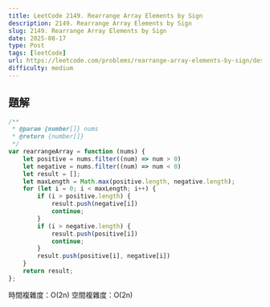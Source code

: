 ```yaml
---
title: LeetCode 2149. Rearrange Array Elements by Sign
description: 2149. Rearrange Array Elements by Sign
slug: 2149. Rearrange Array Elements by Sign
date: 2025-08-17
type: Post
tags: [leetCode]
url: https://leetcode.com/problems/rearrange-array-elements-by-sign/description/
difficulty: medium
---
```

## 題解

```javascript
/**
 * @param {number[]} nums
 * @return {number[]}
 */
var rearrangeArray = function (nums) {
    let positive = nums.filter((num) => num > 0)
    let negative = nums.filter((num) => num < 0)
    let result = [];
    let maxLength = Math.max(positive.length, negative.length);
    for (let i = 0; i < maxLength; i++) {
        if (i > positive.length) {
            result.push(negative[i])
            continue;
        }
        if (i > negative.length) {
            result.push(positive[i])
            continue;
        }
        result.push(positive[i], negative[i])
    }
    return result;
};
```

時間複雜度：O(2n)
空間複雜度：O(2n)